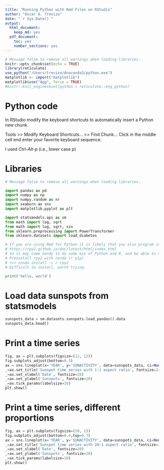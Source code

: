```yaml
---
title: "Running Python with Rmd Files on RStudio"
author: "Oscar A. Trevizo"
date: "`r Sys.Date()`"
output: 
  html_document: 
    keep_md: yes
  pdf_document: 
    toc: yes
    number_sections: yes
---
```


```r
# Message false to remove all warnings when loading libraries.
knitr::opts_chunk$set(echo = TRUE)
library(reticulate)
use_python("/Users/trevizo/Anaconda3/python.exe")
matplotlib <- import("matplotlib")
matplotlib$use("Agg", force = TRUE)
#knitr::knit_engines$set(python = reticulate::eng_python)

```


# Python code

In RStudio modify the keyboard shortcuts to automatically insert a Python new chunk.

Tools >> Modify Keyboard Shortcuts... >> Find Chunk... Click in the middle cell end enter your favorite keyboard sequence.

I used _Ctrl-Alt-p_ (i.e., lower case p)

# Libraries

```python
# Message false to remove all warnings when loading libraries.

import pandas as pd
import numpy as np
import numpy.random as nr
import seaborn as sns
import matplotlib.pyplot as plt

import statsmodels.api as sm
from math import log, sqrt
from math import log, sqrt, sin
from sklearn.preprocessing import PowerTransformer
from sklearn.datasets import load_diabetes

# If you are using Rmd for Python it is likely that you also program in R, like me.
# https://rpy2.github.io/doc/latest/html/index.html
# So it may come handy to do some mix of Python and R, and be able to use data from ISLR for example.
# Preinstall rpy2 with conda (r pip)
# >>> conda install -c r rpy2
# Difficult to install, worth trying.

```


```python
print('hello, world')
```
# Load data sunspots from statsmodels

```python
sunspots_data = sm.datasets.sunspots.load_pandas().data
sunspots_data.head()

```

# Print a time series

```python
fig, ax = plt.subplots(figsize=(12, 12))
fig.subplots_adjust(bottom=0.3)
ax = sns.lineplot(x='YEAR', y='SUNACTIVITY', data=sunspots_data, ci=None, ax=ax)
_=ax.set_title('Sunspot time series with 1:1 aspect ratio', fontsize=24)
_=ax.set_xlabel('Date', fontsize=20)
_=ax.set_ylabel('Sunspots', fontsize=20)
_=ax.tick_params(labelsize=18)
plt.show()
```


# Print a time series, different proportions

```python
fig, ax = plt.subplots(figsize=(20, 1))
fig.subplots_adjust(bottom=0.4,top=0.7)
ax = sns.lineplot(x='YEAR', y='SUNACTIVITY', data=sunspots_data, ci=None, ax=ax)
_=ax.set_title('Sunspot time series with 20:1 aspect ratio', fontsize=24)
_=ax.set_xlabel('Date', fontsize=20)
_=ax.set_ylabel('Sunspots', fontsize=20)
_=ax.tick_params(labelsize=18)
plt.show()
```


